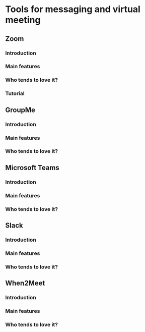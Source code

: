 # Tools for messaging and virtual meeting

## Zoom

### Introduction

### Main features

### Who tends to love it?

### Tutorial

## GroupMe

### Introduction

### Main features

### Who tends to love it?

## Microsoft Teams

### Introduction

### Main features

### Who tends to love it?

## Slack

### Introduction

### Main features

### Who tends to love it?

## When2Meet

### Introduction

### Main features

### Who tends to love it?